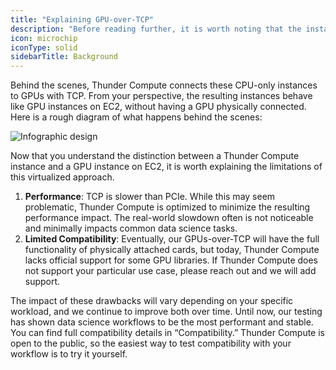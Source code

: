 ```yaml
---
title: "Explaining GPU-over-TCP"
description: "Before reading further, it is worth noting that the instances you interact with through Thunder Compute are, at their core, on-demand CPU-only instances, exactly like you would find on AWS, GCP, or Azure. Intuitively, the CPU-only instances you interact with on Thunder Compute have all of the functionality of EC2 instances. In fact, many of them are EC2 instances."
icon: microchip
iconType: solid
sidebarTitle: Background
---
```


Behind the scenes, Thunder Compute connects these CPU-only instances to GPUs with TCP. From your perspective, the resulting instances behave like GPU instances on EC2, without having a GPU physically connected. Here is a rough diagram of what happens behind the scenes:

<Frame>
  <img src="/images/66ccd2ce082c56b70ca4ea25_Infographic design PCIE TCP-02 (1).png" alt="Infographic design" />
</Frame>

Now that you understand the distinction between a Thunder Compute instance and a GPU instance on EC2, it is worth explaining the limitations of this virtualized approach.

1. **Performance**: TCP is slower than PCIe. While this may seem problematic, Thunder Compute is optimized to minimize the resulting performance impact. The real-world slowdown often is not noticeable and minimally impacts common data science tasks.
2. **Limited Compatibility**: Eventually, our GPUs-over-TCP will have the full functionality of physically attached cards, but today, Thunder Compute lacks official support for some GPU libraries. If Thunder Compute does not support your particular use case, please reach out and we will add support.

The impact of these drawbacks will vary depending on your specific workload, and we continue to improve both over time. Until now, our testing has shown data science workflows to be the most performant and stable. You can find full compatibility details in “Compatibility.” Thunder Compute is open to the public, so the easiest way to test compatibility with your workflow is to try it yourself.
